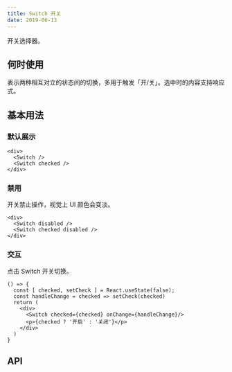 ```yaml
---
title: Switch 开关
date: 2019-06-13
---
```

开关选择器。

## 何时使用
表示两种相互对立的状态间的切换，多用于触发「开/关」。选中时的内容支持响应式。

## 基本用法
### 默认展示
```
<div>
  <Switch />
  <Switch checked />
</div>
```
### 禁用
开关禁止操作，视觉上 UI 颜色会变淡。
```
<div>
  <Switch disabled />
  <Switch checked disabled />
</div>
```

### 交互
点击 Switch 开关切换。
```
() => {
  const [ checked, setCheck ] = React.useState(false);
  const handleChange = checked => setCheck(checked)
  return (
    <div>
      <Switch checked={checked} onChange={handleChange}/>
      <p>{checked ? '开启' : '关闭'}</p>
    </div>
  )
}
```

## API